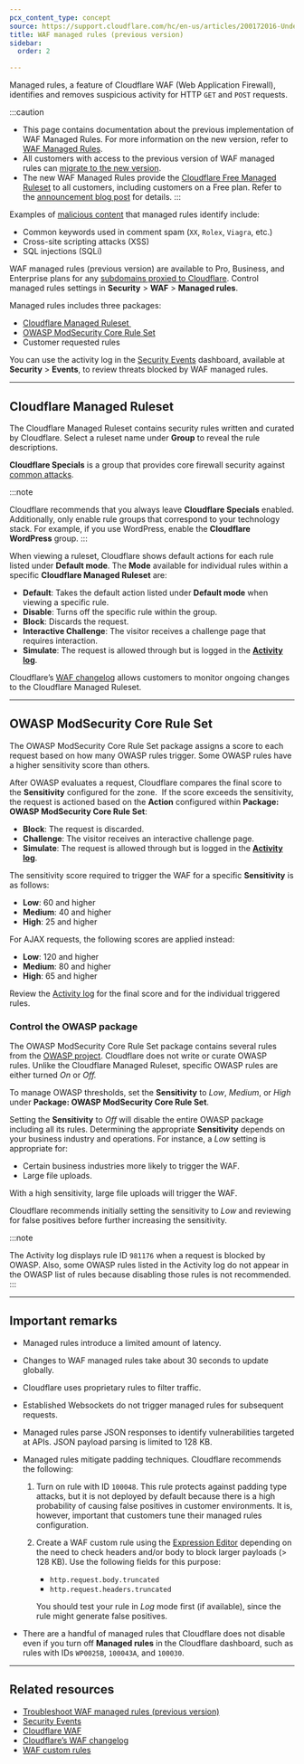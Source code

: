 ```yaml
---
pcx_content_type: concept
source: https://support.cloudflare.com/hc/en-us/articles/200172016-Understanding-WAF-managed-rules-Web-Application-Firewall-
title: WAF managed rules (previous version)
sidebar:
  order: 2

---
```


Managed rules, a feature of Cloudflare WAF (Web Application Firewall), identifies and removes suspicious activity for HTTP `GET` and `POST` requests.

:::caution


* This page contains documentation about the previous implementation of WAF Managed Rules. For more information on the new version, refer to [WAF Managed Rules](/waf/managed-rules/).
* All customers with access to the previous version of WAF managed rules can [migrate to the new version](/waf/reference/migration-guides/waf-managed-rules-migration/).
* The new WAF Managed Rules provide the [Cloudflare Free Managed Ruleset](/waf/managed-rules/) to all customers, including customers on a Free plan. Refer to the [announcement blog post](https://blog.cloudflare.com/waf-for-everyone/) for details. 
  :::

Examples of [malicious content](https://www.cloudflare.com/learning/security/what-is-web-application-security/) that managed rules identify include: 

* Common keywords used in comment spam (`XX`, `Rolex`, `Viagra`, etc.)
* Cross-site scripting attacks (XSS)
* SQL injections (SQLi)

WAF managed rules (previous version) are available to Pro, Business, and Enterprise plans for any [subdomains proxied to Cloudflare](/dns/proxy-status/). Control managed rules settings in **Security** > **WAF** > **Managed rules**. 

Managed rules includes three packages: 

* [Cloudflare Managed Ruleset ](#cloudflare-managed-ruleset)
* [OWASP ModSecurity Core Rule Set](#owasp-modsecurity-core-rule-set)
* Customer requested rules 

You can use the activity log in the [Security Events](/waf/analytics/security-events/) dashboard, available at **Security** > **Events**, to review threats blocked by WAF managed rules.

***

## Cloudflare Managed Ruleset

The Cloudflare Managed Ruleset contains security rules written and curated by Cloudflare. Select a ruleset name under **Group** to reveal the rule descriptions.

**Cloudflare Specials** is a group that provides core firewall security against [common attacks](https://www.cloudflare.com/learning/security/what-is-web-application-security/).   

:::note

Cloudflare recommends that you always leave **Cloudflare Specials** enabled. Additionally, only enable rule groups that correspond to your technology stack. For example, if you use WordPress, enable the **Cloudflare WordPress** group. 
:::

When viewing a ruleset, Cloudflare shows default actions for each rule listed under **Default mode**. The **Mode** available for individual rules within a specific **Cloudflare Managed Ruleset** are:

* **Default**: Takes the default action listed under **Default mode** when viewing a specific rule.
* **Disable**: Turns off the specific rule within the group.
* **Block**: Discards the request. 
* **Interactive Challenge**: The visitor receives a challenge page that requires interaction.
* **Simulate**: The request is allowed through but is logged in the [**Activity log**](/waf/analytics/security-events/paid-plans/#activity-log).

Cloudflare’s [WAF changelog](/waf/change-log/) allows customers to monitor ongoing changes to the Cloudflare Managed Ruleset.

***

## OWASP ModSecurity Core Rule Set

The OWASP ModSecurity Core Rule Set package assigns a score to each request based on how many OWASP rules trigger. Some OWASP rules have a higher sensitivity score than others.

After OWASP evaluates a request, Cloudflare compares the final score to the **Sensitivity** configured for the zone.  If the score exceeds the sensitivity, the request is actioned based on the **Action** configured within **Package: OWASP ModSecurity Core Rule Set**:

* **Block**: The request is discarded.
* **Challenge**: The visitor receives an interactive challenge page.
* **Simulate**: The request is allowed through but is logged in the [**Activity log**](/waf/analytics/security-events/paid-plans/#activity-log).

The sensitivity score required to trigger the WAF for a specific **Sensitivity** is as follows:

* **Low**: 60 and higher
* **Medium**: 40 and higher
* **High**: 25 and higher

For AJAX requests, the following scores are applied instead:

* **Low**: 120 and higher
* **Medium**: 80 and higher
* **High**: 65 and higher

Review the [Activity log](/waf/analytics/security-events/paid-plans/#activity-log) for the final score and for the individual triggered rules.

### Control the OWASP package

The OWASP ModSecurity Core Rule Set package contains several rules from the [OWASP project](https://www.owasp.org/index.php/Category:OWASP_ModSecurity_Core_Rule_Set_Project). Cloudflare does not write or curate OWASP rules. Unlike the Cloudflare Managed Ruleset, specific OWASP rules are either turned *On* or *Off.*

To manage OWASP thresholds, set the **Sensitivity** to *Low*, *Medium*, or *High* under **Package: OWASP ModSecurity Core Rule Set**.

Setting the **Sensitivity** to *Off* will disable the entire OWASP package including all its rules. Determining the appropriate **Sensitivity** depends on your business industry and operations. For instance, a *Low* setting is appropriate for:

* Certain business industries more likely to trigger the WAF.
* Large file uploads. 

With a high sensitivity, large file uploads will trigger the WAF.

Cloudflare recommends initially setting the sensitivity to *Low* and reviewing for false positives before further increasing the sensitivity.

:::note

The Activity log displays rule ID `981176` when a request is blocked by OWASP. Also, some OWASP rules listed in the
Activity log do not appear in the OWASP list of rules because disabling those rules is not recommended. 
:::

***

## Important remarks

* Managed rules introduce a limited amount of latency. 

* Changes to WAF managed rules take about 30 seconds to update globally.

* Cloudflare uses proprietary rules to filter traffic. 

* Established Websockets do not trigger managed rules for subsequent requests.

* Managed rules parse JSON responses to identify vulnerabilities targeted at APIs. JSON payload parsing is limited to 128 KB.

* Managed rules mitigate padding techniques. Cloudflare recommends the following:

  1. Turn on rule with ID `100048`. This rule protects against padding type attacks, but it is not deployed by default because there is a high probability of causing false positives in customer environments. It is, however, important that customers tune their managed rules configuration.

  2. Create a WAF custom rule using the [Expression Editor](/ruleset-engine/rules-language/expressions/edit-expressions/#expression-editor) depending on the need to check headers and/or body to block larger payloads (> 128 KB). Use the following fields for this purpose:

     * `http.request.body.truncated`
     * `http.request.headers.truncated`

     You should test your rule in *Log* mode first (if available), since the rule might generate false positives.

* There are a handful of managed rules that Cloudflare does not disable even if you turn off **Managed rules** in the Cloudflare dashboard, such as rules with IDs `WP0025B`, `100043A`, and `100030`.

***

## Related resources

* [Troubleshoot WAF managed rules (previous version)](/waf/reference/legacy/old-waf-managed-rules/troubleshooting/)
* [Security Events](/waf/analytics/security-events/)
* [Cloudflare WAF](/waf/)
* [Cloudflare’s WAF changelog](/waf/change-log/)
* [WAF custom rules](/waf/custom-rules/)
